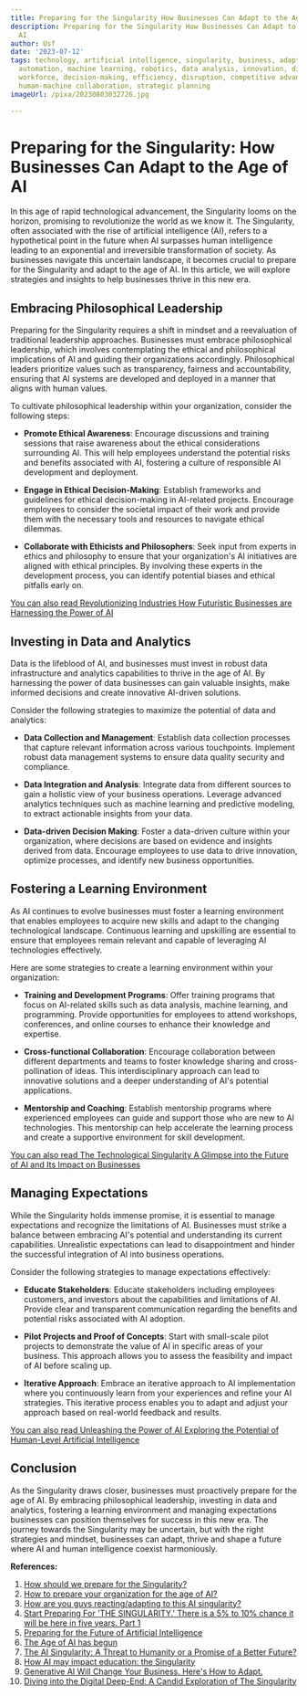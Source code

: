 ```yaml
---
title: Preparing for the Singularity How Businesses Can Adapt to the Age of AI
description: Preparing for the Singularity How Businesses Can Adapt to the Age of
  AI
author: Usf
date: '2023-07-12'
tags: technology, artificial intelligence, singularity, business, adaptation, future,
  automation, machine learning, robotics, data analysis, innovation, digital transformation,
  workforce, decision-making, efficiency, disruption, competitive advantage, ethics,
  human-machine collaboration, strategic planning
imageUrl: /pixa/20230803032726.jpg

---
```

# Preparing for the Singularity: How Businesses Can Adapt to the Age of AI

In this age of rapid technological  advancement, the Singularity looms on the horizon, promising to revolutionize the world as we know it. The Singularity, often associated with the rise  of artificial  intelligence (AI), refers to a hypothetical  point  in the future when AI surpasses  human intelligence leading to an exponential  and irreversible transformation of society. As businesses navigate this uncertain  landscape, it  becomes crucial to prepare for the Singularity and adapt to the  age of AI. In this article, we will explore strategies and insights to  help businesses thrive in this new era.

## Embracing Philosophical Leadership

Preparing for the Singularity requires a shift  in mindset and  a reevaluation of traditional leadership approaches. Businesses must embrace philosophical leadership, which involves contemplating the ethical and philosophical implications of AI and guiding  their organizations accordingly. Philosophical leaders prioritize values  such as transparency, fairness and accountability, ensuring that AI systems are  developed and deployed in a manner that aligns with human values.

To cultivate philosophical leadership within  your organization, consider the  following steps:

- **Promote Ethical Awareness**: Encourage discussions and training sessions that raise awareness about the ethical considerations surrounding AI. This will help employees understand the potential risks and benefits associated with AI, fostering a culture of responsible AI development  and deployment.

- **Engage in Ethical Decision-Making**: Establish frameworks and  guidelines for ethical decision-making in AI-related projects. Encourage employees to  consider the societal impact of  their work and provide them with  the necessary tools and resources  to navigate ethical dilemmas.

- **Collaborate with Ethicists and Philosophers**: Seek input from experts in  ethics and philosophy to ensure that your  organization's AI initiatives are aligned with ethical principles. By involving  these experts in the development process, you can identify potential biases and ethical pitfalls early on.

[You  can also read Revolutionizing  Industries How Futuristic Businesses are Harnessing the Power of AI](Revolutionizing%20Industries%20How%20Futuristic%20Businesses%20are%20Harnessing%20the%20Power%20of%20AI)


## Investing in Data and Analytics

Data is the lifeblood  of  AI, and businesses must invest in robust data infrastructure and analytics capabilities to  thrive in the age of AI. By harnessing the  power of  data businesses can gain valuable  insights, make  informed decisions and create innovative AI-driven solutions.

Consider the following  strategies to maximize the potential of  data and analytics:

- **Data Collection and Management**:  Establish data collection processes that capture relevant  information across  various touchpoints. Implement  robust data management  systems to ensure data quality  security  and compliance.

- **Data Integration and Analysis**: Integrate data from different sources to gain  a holistic view of  your business operations. Leverage advanced analytics  techniques such as machine learning and predictive modeling, to extract actionable insights from your data.

- **Data-driven Decision Making**: Foster a data-driven  culture within your organization, where decisions are based on evidence and insights derived from data.  Encourage employees to use data to drive innovation, optimize  processes, and identify  new  business opportunities.

## Fostering  a  Learning Environment

As AI  continues to evolve businesses must foster a learning environment that enables employees to acquire new skills and adapt to the changing technological landscape. Continuous learning and upskilling are essential to ensure that  employees remain relevant and capable of leveraging AI technologies effectively.

Here are some strategies to create a learning environment  within your organization:

- **Training and Development  Programs**: Offer training programs that focus  on AI-related skills such as data analysis, machine learning, and programming. Provide opportunities for employees to attend workshops, conferences,  and online courses to enhance their knowledge and expertise.

- **Cross-functional Collaboration**: Encourage collaboration between different departments and teams to foster knowledge sharing  and cross-pollination of ideas. This interdisciplinary approach can lead to innovative solutions and a deeper understanding of AI's potential applications.

- **Mentorship and Coaching**:  Establish mentorship programs where experienced employees can guide and support those who are new to AI technologies. This mentorship can help accelerate the learning process and create a supportive environment for skill development.

[You can also  read The  Technological Singularity A Glimpse into the  Future of AI and  Its Impact on Businesses](The%20Technological%20Singularity%20A%20Glimpse%20into%20the%20Future%20of%20AI%20and%20Its%20Impact%20on%20Businesses)


## Managing Expectations

While  the Singularity  holds immense promise, it is essential to manage expectations and recognize the limitations of AI. Businesses must strike a balance between embracing AI's potential and understanding its current capabilities. Unrealistic expectations can lead to  disappointment and hinder the successful integration of AI into business  operations.

Consider  the following strategies to manage expectations effectively:

- **Educate Stakeholders**: Educate stakeholders including employees customers, and investors about the  capabilities and limitations of AI. Provide clear and  transparent communication regarding the benefits and potential risks associated with AI adoption.

- **Pilot Projects and Proof of Concepts**: Start with small-scale pilot projects to demonstrate  the value of AI in specific areas of your  business. This  approach allows you to assess the feasibility and impact of AI before scaling up.

- **Iterative Approach**: Embrace an  iterative approach  to AI implementation where you continuously learn from your  experiences and refine your AI strategies. This iterative process enables you to  adapt and adjust your  approach based on real-world  feedback and results.

[You can also read Unleashing the Power of AI Exploring the Potential  of Human-Level Artificial Intelligence](Unleashing%20the%20Power%20of%20AI%20Exploring%20the%20Potential%20of%20Human-Level%20Artificial%20Intelligence)


## Conclusion

As the Singularity draws closer, businesses must  proactively prepare for the age of AI. By embracing philosophical leadership, investing in data and  analytics, fostering a learning environment and managing expectations businesses can position themselves for success in this new era. The journey towards the Singularity may  be  uncertain, but  with the right strategies and mindset, businesses can adapt, thrive  and shape a future where AI and human intelligence coexist harmoniously.

**References:**

1. [How should  we prepare for the Singularity?](https://aixd.substack.com/p/how-should-we-prepare-for-the-singularity)
2. [How to prepare your organization for the age  of  AI?](https://www.hexagondata.com/en/uncategorized/prepare-organization-for-ai/)
3. [How are  you guys reacting/adapting to this AI singularity?](https://www.reddit.com/r/singularity/comments/12bml7x/how_are_you_guys_reacting_adapting_to_this_ai/)
4. [Start  Preparing For 'THE SINGULARITY.' There is  a 5% to 10%  chance it  will be here in five years. Part 1](https://www.jdsupra.com/legalnews/start-preparing-for-the-singularity-4779279/)
5. [Preparing for the Future of Artificial Intelligence](https://obamawhitehouse.archives.gov/sites/default/files/whitehouse_files/microsites/ostp/NSTC/preparing_for_the_future_of_ai.pdf)
6. [The Age of AI has begun](https://www.gatesnotes.com/The-Age-of-AI-Has-Begun)
7. [The AI Singularity: A Threat to Humanity or a Promise of a Better Future?](https://www.linkedin.com/pulse/ai-singularity-threat-humanity-promise-better-future-jacques-ludik)
8. [How AI may impact education: the Singularity](https://www.linkedin.com/pulse/how-ai-may-impact-education-singularity-somerville-ed-d-)
9. [Generative AI Will Change Your  Business. Here's How to Adapt.](https://hbr.org/2023/04/generative-ai-will-change-your-business-heres-how-to-adapt)
10. [Diving into  the Digital Deep-End: A Candid Exploration of The Singularity](https://www.communication-generation.com/diving-into-the-digital-deep-end-a-candid-exploration-of-the-singularity/)